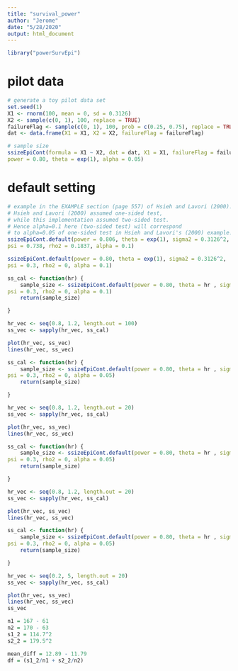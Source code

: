 ```yaml
---
title: "survival_power"
author: "Jerome"
date: "5/28/2020"
output: html_document
---
```


```r
library("powerSurvEpi")
```

# pilot data 
```r
# generate a toy pilot data set
set.seed(1)
X1 <- rnorm(100, mean = 0, sd = 0.3126)
X2 <- sample(c(0, 1), 100, replace = TRUE)
failureFlag <- sample(c(0, 1), 100, prob = c(0.25, 0.75), replace = TRUE)
dat <- data.frame(X1 = X1, X2 = X2, failureFlag = failureFlag)

# sample size 
ssizeEpiCont(formula = X1 ~ X2, dat = dat, X1 = X1, failureFlag = failureFlag,
power = 0.80, theta = exp(1), alpha = 0.05)
```

# default setting 
```r
# example in the EXAMPLE section (page 557) of Hsieh and Lavori (2000).
# Hsieh and Lavori (2000) assumed one-sided test,
# while this implementation assumed two-sided test.
# Hence alpha=0.1 here (two-sided test) will correspond
# to alpha=0.05 of one-sided test in Hsieh and Lavori's (2000) example.
ssizeEpiCont.default(power = 0.806, theta = exp(1), sigma2 = 0.3126^2,
psi = 0.738, rho2 = 0.1837, alpha = 0.1)
```

```r
ssizeEpiCont.default(power = 0.80, theta = exp(1), sigma2 = 0.3126^2,
psi = 0.3, rho2 = 0, alpha = 0.1)
```

```r
ss_cal <- function(hr) {
    sample_size <- ssizeEpiCont.default(power = 0.80, theta = hr , sigma2 = 0.3126^2,
psi = 0.3, rho2 = 0, alpha = 0.1)
    return(sample_size)

}
```

```r
hr_vec <- seq(0.8, 1.2, length.out = 100)
ss_vec <- sapply(hr_vec, ss_cal)
```

```r
plot(hr_vec, ss_vec)
lines(hr_vec, ss_vec)
```

```r
ss_cal <- function(hr) {
    sample_size <- ssizeEpiCont.default(power = 0.80, theta = hr , sigma2 = 0.3126^2,
psi = 0.3, rho2 = 0, alpha = 0.05)
    return(sample_size)

}

hr_vec <- seq(0.8, 1.2, length.out = 20)
ss_vec <- sapply(hr_vec, ss_cal)

plot(hr_vec, ss_vec)
lines(hr_vec, ss_vec)
```

```r
ss_cal <- function(hr) {
    sample_size <- ssizeEpiCont.default(power = 0.80, theta = hr , sigma2 = 0.3126^2,
psi = 0.3, rho2 = 0, alpha = 0.05)
    return(sample_size)

}

hr_vec <- seq(0.8, 1.2, length.out = 20)
ss_vec <- sapply(hr_vec, ss_cal)

plot(hr_vec, ss_vec)
lines(hr_vec, ss_vec)
```

```r
ss_cal <- function(hr) {
    sample_size <- ssizeEpiCont.default(power = 0.80, theta = hr , sigma2 = 0.3126^2,
psi = 0.3, rho2 = 0, alpha = 0.05)
    return(sample_size)

}

hr_vec <- seq(0.2, 5, length.out = 20)
ss_vec <- sapply(hr_vec, ss_cal)

plot(hr_vec, ss_vec)
lines(hr_vec, ss_vec)
ss_vec
```


```r
n1 = 167 - 61
n2 = 170 - 63
s1_2 = 114.7^2
s2_2 = 179.5^2

mean_diff = 12.89 - 11.79
df = (s1_2/n1 + s2_2/n2)
```

